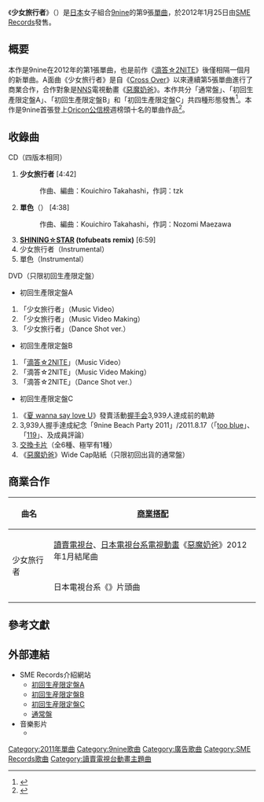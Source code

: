 {{Infobox Single 
| Name           = 少女旅行者
| Artist         = [[9nine|9nine]]
| Album          = [[9nine_(專輯)|9nine]]
| Cover        = 9nine_traveller.jpg
| Caption        = 通常盤封面
| A-side         =
| B-side         = 單色
| Released       = 2012年1月25日
| Format         = [[單曲|單曲]]
| Recorded       = 
| Genre          = [[J-POP|J-POP]]<br>[[動畫歌曲|動畫歌曲]]
| Length         = 25分39秒
| Label          = [[SME_Records|SME Records]]
| Producer       = agehasprings
| Writer         =  tzk（作詞 #1）<br/>Kouichiro Takahashi（作曲 #1、2）<br/>Nozomi Maezawa（作詞 #2）
| Reviews        =
| Chart position = *[[Oricon公信榜|Oricon公信榜]]：
**日榜第6名
**週榜第9位
| Certification  =
| Last single    = [[滴答☆2NITE|滴答☆2NITE]]<br/>（2011年）
| This single    = '''少女旅行者'''<br/> （2012年）
| Next single    = [[流星之吻_(9nine單曲)|流星之吻]]<br/>（2012年）
| Misc           =
}}
《'''少女旅行者'''》（{{jp|j=少女トラベラー|hg=しょうじょトラベラー|rm=Shōjo Toraberā|lead=yes}}）是[[日本|日本]]女子組合[[9nine|9nine]]的第9張[[單曲|單曲]]，於2012年1月25日由[[SME_Records|SME Records]]發售。

== 概要 ==
本作是9nine在2012年的第1張單曲，也是前作《[[滴答☆2NITE|滴答☆2NITE]]》後僅相隔一個月的新單曲。A面曲《少女旅行者》是自《[[Cross_Over|Cross Over]]》以來連續第5張單曲進行了商業合作，合作對象是[[日本電視網協議會|NNS]]電視動畫《[[惡魔奶爸|惡魔奶爸]]》。本作共分「通常盤」、「初回生產限定盤A」、「初回生產限定盤B」和「初回生產限定盤C」共四種形態發售<ref>{{citeweb|url=http://www.9nine-fc.com/?p=info&id=12871|title=1/25リリース NEW SINGLE「少女トラベラー」ジャケ写&CD収録内容詳細!!|author=9nine official fanclub｜ナインオフィシャルファンクラブ|date=2012-01-11|accessdate=2012年1月17日}}{{Dead link|date=2019年5月 |bot=InternetArchiveBot |fix-attempted=yes }}</ref>。本作是9nine首張登上[[Oricon公信榜|Oricon公信榜]]週榜頭十名的單曲作品<ref>{{citeweb|url=http://www.9nine-fc.com/?p=info&id=13236|title=「少女トラベラー」オリコンウィークリーシングルチャート9位確定!!9nine初のTOP10入り!!!|author=9nine official fanclub｜ナインオフィシャルファンクラブ|date=2012-01-30|accessdate=2012年1月30日}}{{Dead link|date=2019年5月 |bot=InternetArchiveBot |fix-attempted=yes }}</ref>。

== 收錄曲 ==
; CD（四版本相同）
# '''少女旅行者''' [4:42]
#: 作曲、編曲：Kouichiro Takahashi，作詞：tzk
# '''單色'''（{{lang|ja|モノクロ}}） [4:38]
#: 作曲、編曲：Kouichiro Takahashi，作詞：Nozomi Maezawa
# '''[[SHINING☆STAR|SHINING☆STAR]] (tofubeats remix)''' [6:59]
# 少女旅行者（Instrumental）
# 單色（Instrumental）

; DVD（只限初回生產限定盤）
* 初回生產限定盤A
# 「少女旅行者」（Music Video） 
# 「少女旅行者」（Music Video Making）
# 「少女旅行者」（Dance Shot ver.）
* 初回生產限定盤B
# 「[[滴答☆2NITE|滴答☆2NITE]]」（Music Video）
# 「滴答☆2NITE」（Music Video Making） 
# 「滴答☆2NITE」（Dance Shot ver.）
* 初回生產限定盤C
# 《[[夏_wanna_say_love_U|夏 wanna say love U]]》發賣活動[[握手会|握手会]]3,939人達成前的軌跡
# 3,939人握手達成紀念「9nine Beach Party 2011」/2011.8.17（「[[夏_wanna_say_love_U|too blue]]」、「[[Cross_Over|119]]」、及成員評論）
# [[交換卡片|交換卡片]]（全6種、極罕有1種）
#《[[惡魔奶爸|惡魔奶爸]]》Wide Cap貼紙（只限初回出貨的通常盤）

== 商業合作 ==
{| class="wikitable"
! 曲名 !! [[商業搭配|商業搭配]]
|-
| rowspan=2|少女旅行者||[[讀賣電視台|讀賣電視台]]、[[日本電視網協議會|日本電視台系]][[電視動畫|電視動畫]]《[[惡魔奶爸|惡魔奶爸]]》2012年1月結尾曲
|-
| 日本電視台系《{{link-ja|這樣不是偶像!?|こんなのアイドルじゃナイン!?}}》片頭曲
|}

== 參考文獻 ==
{{reflist}}

== 外部連結 ==
* SME Records介紹網站
** [http://www.sonymusic.co.jp/Music/Arch/SMER/9nine/SECL-1054 初回生産限定盤A] {{Wayback|url=http://www.sonymusic.co.jp/Music/Arch/SMER/9nine/SECL-1054 |date=20140714200640 }}
** [http://www.sonymusic.co.jp/Music/Arch/SMER/9nine/SECL-1056 初回生産限定盤B] {{Wayback|url=http://www.sonymusic.co.jp/Music/Arch/SMER/9nine/SECL-1056 |date=20140714121350 }}
** [http://www.sonymusic.co.jp/Music/Arch/SMER/9nine/SECL-1058 初回生産限定盤C] {{Wayback|url=http://www.sonymusic.co.jp/Music/Arch/SMER/9nine/SECL-1058 |date=20140714165031 }}
** [http://www.sonymusic.co.jp/Music/Arch/SMER/9nine/SECL-1060 通常盤] {{Wayback|url=http://www.sonymusic.co.jp/Music/Arch/SMER/9nine/SECL-1060 |date=20160422095203 }}
* 音樂影片
** {{YouTube|id = lyxwjgG_Vd0|title = 【HD】9nine　『少女トラベラー』}}

{{9nine}}

{{DEFAULTSORT:Shoujo Torabera}}

[[Category:2011年單曲|Category:2011年單曲]]
[[Category:9nine歌曲|Category:9nine歌曲]]
[[Category:廣告歌曲|Category:廣告歌曲]]
[[Category:SME_Records歌曲|Category:SME Records歌曲]]
[[Category:讀賣電視台動畫主題曲|Category:讀賣電視台動畫主題曲]]